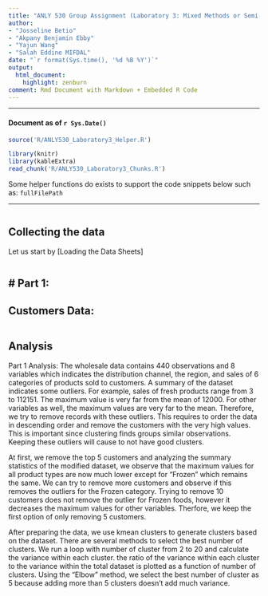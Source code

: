 ```yaml
---
title: "ANLY 530 Group Assignment (Laboratory 3: Mixed Methods or Semi-Supervised Learning)"
author:
- "Josseline Betio"
- "Akpany Benjamin Ebby"
- "Yajun Wang"
- "Salah Eddine MIFDAL"
date: "`r format(Sys.time(), '%d %B %Y')`"
output:
  html_document:
    highlight: zenburn
comment: Rmd Document with Markdown + Embedded R Code
---
```


---

#### Document as of `r Sys.Date()`

```r

source('R/ANLY530_Laboratory3_Helper.R')

```

```r

library(knitr)
library(kableExtra)
read_chunk('R/ANLY530_Laboratory3_Chunks.R')

```

Some helper functions do exists to support the code snippets below such as: ```fullFilePath```

---

```r
```

## Collecting the data

Let us start by [Loading the Data Sheets]

```r
```

# Part 1:
-------------

## Customers Data:

```r
```

## Analysis

Part 1 Analysis: 
The wholesale data contains 440 observations and 8 variables which indicates the distribution channel, the region, and sales of 6 categories of products sold to customers. 
A summary of the dataset indicates some outliers. For example, sales of fresh products range from 3 to 112151. The maximum value is very far from the mean of 12000. For other variables as well, the maximum values are very far to the mean. Therefore, we try to remove records with these outliers. This requires to order the data in descending order and remove the customers with the very high values. This is important since clustering finds groups similar observations. Keeping these outliers will cause to not have good clusters.

At first, we remove the top 5 customers and analyzing the summary statistics of the modified dataset, we observe that the maximum values for all product types are now much lower except for "Frozen" which remains the same. We can try to remove more customers and observe if this removes the outliers for the Frozen category. Trying to remove 10 customers does not remove the outlier for Frozen foods, however it decreases the maximum values for other variables. Therfore, we keep the first option of only removing 5 customers.


After preparing the data, we use kmean clusters to generate clusters based on the dataset. There are several methods to select the best number of clusters. We run a loop with number of cluster from 2 to 20 and calculate the variance within each cluster. the ratio of the variance within each cluster to the variance within the total dataset is plotted as a function of number of clusters. Using the "Elbow" method, we select the best number of cluster as 5 because adding more than 5 clusters doesn't add much variance.

